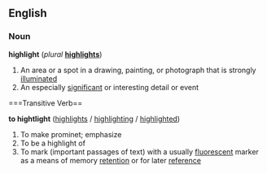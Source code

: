 ==English==

===Noun===

'''highlight''' (''plural'' '''[[highlights]]''')

#An area or a spot in a drawing, painting, or photograph that is strongly [[illuminated]] 
#An especially [[significant]] or interesting detail or event 

===Transitive Verb==

'''to hightlight''' ([[highlights]] / [[highlighting]] / [[highlighted]])

#To make prominet; emphasize
#To be a highlight of
#To mark (important passages of text) with a usually [[fluorescent]] marker as a means of memory [[retention]] or for later [[reference]]